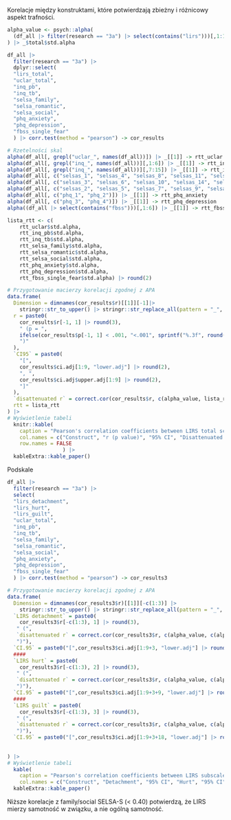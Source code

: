<!-- 04 -->

Korelacje między konstruktami, które potwierdzają zbieżny i różnicowy aspekt trafności.


```r
alpha_value <- psych::alpha(
  (df_all |> filter(research == "3a") |> select(contains("lirs")))[,1:14],
) |> _$total$std.alpha

df_all |> 
  filter(research == "3a") |> 
  dplyr::select(
  "lirs_total",
  "uclar_total",
  "inq_pb",
  "inq_tb",
  "selsa_family",
  "selsa_romantic",
  "selsa_social",
  "phq_anxiety",
  "phq_depression",
  "fbss_single_fear"
  ) |> corr.test(method = "pearson") -> cor_results

# Rzetelności skal
alpha(df_all[, grepl("uclar_", names(df_all))]) |> _[[1]] -> rtt_uclar
alpha(df_all[, grepl("inq_", names(df_all))][,1:6]) |> _[[1]] -> rtt_inq_pb
alpha(df_all[, grepl("inq_", names(df_all))][,7:15]) |> _[[1]] -> rtt_inq_tb
alpha(df_all[, c("selsas_1", "selsas_4", "selsas_8", "selsas_11", "selsas_12")], check.keys = T) |>  _[[1]] -> rtt_selsa_family
alpha(df_all[, c("selsas_3", "selsas_6", "selsas_10", "selsas_14", "selsas_15")]) |> _[[1]] -> rtt_selsa_romantic
alpha(df_all[, c("selsas_2", "selsas_5", "selsas_7", "selsas_9", "selsas_13")]) |> _[[1]] -> rtt_selsa_social
alpha(df_all[, c("phq_1", "phq_2")]) |> _[[1]] -> rtt_phq_anxiety
alpha(df_all[, c("phq_3", "phq_4")]) |> _[[1]] -> rtt_phq_depression
alpha((df_all |> select(contains("fbss")))[,1:6]) |> _[[1]] -> rtt_fbss_single_fear

lista_rtt <- c(
    rtt_uclar$std.alpha,
    rtt_inq_pb$std.alpha,
    rtt_inq_tb$std.alpha,
    rtt_selsa_family$std.alpha,
    rtt_selsa_romantic$std.alpha,
    rtt_selsa_social$std.alpha,
    rtt_phq_anxiety$std.alpha,
    rtt_phq_depression$std.alpha,
    rtt_fbss_single_fear$std.alpha) |> round(2)

# Przygotowanie macierzy korelacji zgodnej z APA
data.frame(
  Dimension = dimnames(cor_results$r)[[1]][-1]|>
    stringr::str_to_upper() |> stringr::str_replace_all(pattern = "_", " "),
  r = paste0(
    cor_results$r[-1, 1] |> round(3),
    " (p = ",
    ifelse(cor_results$p[-1, 1] < .001, "<.001", sprintf("%.3f", round(cor_results$p[-1, 1], 3))),
    ")"
  ),
  `CI95` = paste0(
    "[",
    cor_results$ci.adj[1:9, "lower.adj"] |> round(2),
    ", ",
    cor_results$ci.adj$upper.adj[1:9] |> round(2),
    "]"
  ),
  `disattenuated r` = correct.cor(cor_results$r, c(alpha_value, lista_rtt))[1, -1] |> round(3),
  rtt = lista_rtt
) |> 
# Wyświetlenie tabeli
  knitr::kable(
    caption = "Pearson's correlation coefficients between LIRS total score and other tools with disattenuated adjustment for reliability",
    col.names = c("Construct", "r (p value)", "95% CI", "Disattenuated r", "rtt"),
    row.names = FALSE
                  ) |>
  kableExtra::kable_paper()
```

Podskale

```r
df_all |> 
  filter(research == "3a") |> 
  select(
  "lirs_detachment",
  "lirs_hurt",
  "lirs_guilt",
  "uclar_total",
  "inq_pb",
  "inq_tb",
  "selsa_family",
  "selsa_romantic",
  "selsa_social",
  "phq_anxiety",
  "phq_depression",
  "fbss_single_fear"
  ) |> corr.test(method = "pearson") -> cor_results3

# Przygotowanie macierzy korelacji zgodnej z APA
data.frame(
  Dimension = dimnames(cor_results3$r)[[1]][-c(1:3)] |>
    stringr::str_to_upper() |> stringr::str_replace_all(pattern = "_", " "),
  `LIRS detachment` = paste0(
    cor_results3$r[-c(1:3), 1] |> round(3),
   " (",
   `disattenuated r` = correct.cor(cor_results3$r, c(alpha_value, c(alpha_value, alpha_value, lista_rtt)))[1, -c(1:3)] |> round(3),
   ")"),
  `CI.95` = paste0("[",cor_results3$ci.adj[1:9+3, "lower.adj"] |> round(2),", ",cor_results3$ci.adj$upper.adj[1:9+3] |> round(2),"]"),
  ####
  `LIRS hurt` = paste0(
    cor_results3$r[-c(1:3), 2] |> round(3),
   " (",
   `disattenuated r` = correct.cor(cor_results3$r, c(alpha_value, c(alpha_value, alpha_value, lista_rtt)))[2, -c(1:3)] |> round(3),
   ")"),
  `CI.95` = paste0("[",cor_results3$ci.adj[1:9+3+9, "lower.adj"] |> round(2),", ",cor_results3$ci.adj$upper.adj[1:9+3+9] |> round(2),"]"),
  ####
  `LIRS guilt` = paste0(
    cor_results3$r[-c(1:3), 3] |> round(3),
   " (",
   `disattenuated r` = correct.cor(cor_results3$r, c(alpha_value, c(alpha_value, alpha_value, lista_rtt)))[3, -c(1:3)] |> round(3),
   ")"),
  `CI.95` = paste0("[",cor_results3$ci.adj[1:9+3+18, "lower.adj"] |> round(2),", ",cor_results3$ci.adj$upper.adj[1:9+3+18] |> round(2),"]")
  
  
) |> 
# Wyświetlenie tabeli
  kable(
    caption = "Pearson's correlation coefficients between LIRS subscale score and other tools with disattenuated adjustment for reliability in parenthess",
    col.names = c("Construct", "Detachment", "95% CI", "Hurt", "95% CI", "Guilt", "95% CI")) |>
  kableExtra::kable_paper()
```

Niższe korelacje z family/social SELSA-S (< 0.40) potwierdzą, że LIRS mierzy samotność w związku, a nie ogólną samotność.


